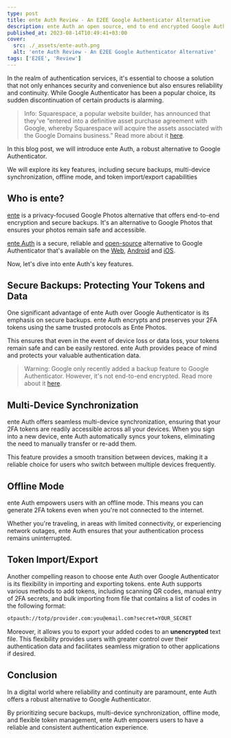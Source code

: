 ```yaml
---
type: post
title: ente Auth Review - An E2EE Google Authenticator Alternative
description: ente Auth an open source, end to end encrypted Google Authenticator alternative that offers a secure way to store your 2FA codes and sync them across devices.
published_at: 2023-08-14T10:49:41+03:00
cover:
  src: ./_assets/ente-auth.png
  alt: 'ente Auth Review - An E2EE Google Authenticator Alternative'
tags: ['E2EE', 'Review']
---
```


In the realm of authentication services, it's essential to choose a solution that not only enhances security and convenience but also ensures reliability and continuity. While Google Authenticator has been a popular choice, its sudden discontinuation of certain products is alarming.

> Info: Squarespace, a popular website builder, has announced that they've “entered into a definitive asset purchase agreement with Google, whereby Squarespace will acquire the assets associated with the Google Domains business.” Read more about it [here](https://9to5google.com/2023/06/15/google-domains-squarespace/).

In this blog post, we will introduce ente Auth, a robust alternative to Google Authenticator.

We will explore its key features, including secure backups, multi-device synchronization, offline mode, and token import/export capabilities

## Who is ente?

[ente](https://ente.io/) is a privacy-focused Google Photos alternative that offers end-to-end encryption and secure backups. It's an alternative to Google Photos that ensures your photos remain safe and accessible.

[ente Auth](https://ente.io/blog/auth/) is a secure, reliable and [open-source](https://github.com/ente-io/auth) alternative to Google Authenticator that's available on the [Web](https://auth.ente.io/), [Android](https://play.google.com/store/apps/details?id=io.ente.auth) and [iOS](https://apps.apple.com/us/app/ente-authenticator/id6444121398).

Now, let's dive into ente Auth's key features.

## Secure Backups: Protecting Your Tokens and Data

One significant advantage of ente Auth over Google Authenticator is its emphasis on secure backups. ente Auth encrypts and preserves your 2FA tokens using the same trusted protocols as Ente Photos.

This ensures that even in the event of device loss or data loss, your tokens remain safe and can be easily restored. ente Auth provides peace of mind and protects your valuable authentication data.

> Warning: Google only recently added a backup feature to Google Authenticator. However, it's not end-to-end encrypted. Read more about it [here](https://www.bleepingcomputer.com/news/google/google-will-add-end-to-end-encryption-to-google-authenticator/).

## Multi-Device Synchronization

ente Auth offers seamless multi-device synchronization, ensuring that your 2FA tokens are readily accessible across all your devices.
When you sign into a new device, ente Auth automatically syncs your tokens, eliminating the need to manually transfer or re-add them.

This feature provides a smooth transition between devices, making it a reliable choice for users who switch between multiple devices frequently.

## Offline Mode

ente Auth empowers users with an offline mode. This means you can generate 2FA tokens even when you're not connected to the internet.

Whether you're traveling, in areas with limited connectivity, or experiencing network outages, ente Auth ensures that your authentication process remains uninterrupted.

## Token Import/Export

Another compelling reason to choose ente Auth over Google Authenticator is its flexibility in importing and exporting tokens. ente Auth supports various methods to add tokens, including scanning QR codes, manual entry of 2FA secrets, and bulk importing from file that contains a list of codes in the following format:

```bash
otpauth://totp/provider.com:you@email.com?secret=YOUR_SECRET
```

Moreover, it allows you to export your added codes to an **unencrypted** text file. This flexibility provides users with greater control over their authentication data and facilitates seamless migration to other applications if desired.

## Conclusion

In a digital world where reliability and continuity are paramount, ente Auth offers a robust alternative to Google Authenticator.

By prioritizing secure backups, multi-device synchronization, offline mode, and flexible token management, ente Auth empowers users to have a reliable and consistent authentication experience.
